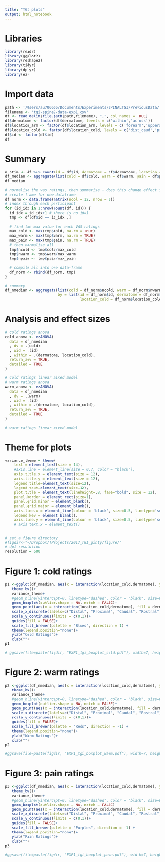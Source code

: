 ```yaml
---
title: "TGI plots"
output: html_notebook
---
```


# Libraries
```r
library(readr)
library(ggplot2)
library(reshape2)
library(tidyr)
library(dplyr)
library(ez)
```

# Import data 
```r
path <- '/Users/au706616/Documents/Experiments/SPINALTGI/PreviousData/'
filename <- 'tgi-spine2-data-exp1.csv'
df <- read_delim(file.path(path,filename), ",", col_names = TRUE)
df$dermatome <- factor(df$dermatome, levels = c('within','across'))
df$location_arm <- factor(df$location_arm, levels = c('forearm','upperarm'))
df$location_cold <- factor(df$location_cold, levels = c('dist_caud','prox_rost'))
df$id <- factor(df$id)
df
```

# Summary
```r
n_stim <- df %>% count(id = df$id, dermatome = df$dermatome, location_cold = df$location_cold, stim = df$stim) # number of stimuli per condition
df_median <- aggregate(list(cold = df$cold, warm = df$warm, pain = df$pain), by = list(id = df$id, dermatome = df$dermatome, location_cold = df$location_cold), FUN = median)
df_median

# normalise the vas ratings, then summarise - does this change effect size?
# create frame for new dataframe
df_norm <- data.frame(matrix(ncol = 12, nrow = 0))
# index through each participant
for (id_idx in 1:nrow(count(df, id))) {
  id_idx = id_idx+1 # there is no id=1
  tmp <- df[df$id == id_idx ,]
  
  # find the max value for each VAS ratings
  max_cold <- max(tmp$cold, na.rm = TRUE)
  max_warm <- max(tmp$warm, na.rm = TRUE)
  max_pain <- max(tmp$pain, na.rm = TRUE)
  # then normalise all
  tmp$ncold <- tmp$cold/max_cold
  tmp$nwarm <- tmp$warm/max_warm
  tmp$npain <- tmp$pain/max_pain
  
  # compile all into one data-frame
  df_norm <- rbind(df_norm, tmp)
}

# summary
df_nmedian <- aggregate(list(cold = df_norm$ncold, warm = df_norm$nwarm, pain = df_norm$npain), 
                        by = list(id = df_norm$id, dermatome = df_norm$dermatome, 
                                  location_cold = df_norm$location_cold), FUN = median)
```
# Analysis and effect sizes
```r
# cold ratings anova
cold_anova <- ezANOVA(
  data = df_nmedian
  , dv = .(cold)
  , wid = .(id)
  , within = .(dermatome, location_cold),
  return_aov = TRUE,
  detailed = TRUE
)

# cold ratings linear mixed model
# warm ratings anova
warm_anova <- ezANOVA(
  data = df_nmedian
  , dv = .(warm)
  , wid = .(id)
  , within = .(dermatome, location_cold),
  return_aov = TRUE,
  detailed = TRUE
)

# warm ratings linear mixed model
```

# Theme for plots 
```r
variance_theme = theme( 
    text = element_text(size = 14),
    #axis.line = element_line(size = 0.7, color = "black"),
    axis.title.x = element_text(size = 12),
    axis.title.y = element_text(size = 12),
    legend.title=element_text(size=12), 
    legend.text=element_text(size=12),
    plot.title = element_text(lineheight=.8, face="bold", size = 12),
    panel.border = element_rect(size=1),
    panel.grid.minor = element_blank(), 
    panel.grid.major = element_blank(),
    axis.line.x = element_line(colour = 'black', size=0.5, linetype='solid'),
    legend.key = element_blank(),
    axis.line.y = element_line(colour = 'black', size=0.5, linetype='solid'))
    # axis.text.x = element_text()
  

# set a figure directory
#figdir<-"~/Dropbox/!Projects/2017_TGI_ginty/figure/"
# dpi resolution
resolution = 600
```
# Figure 1: cold ratings
```r
p1 <-ggplot(df_nmedian, aes(x = interaction(location_cold,dermatome), y = cold, fill = dermatome))+
   theme_bw()+
   variance_theme+
   #geom_hline(yintercept=0, linetype="dashed", color = "black", size=0.5)+
   geom_boxplot(outlier.shape = NA, notch = FALSE)+ 
   geom_point(aes(x = interaction(location_cold,dermatome), fill = dermatome), shape = 21, size = 3)+
   scale_x_discrete(labels=c("Distal", "Proximal", "Caudal", "Rostral"))+
   scale_y_continuous(limits = c(0,1))+
   guides(fill = FALSE)+
   scale_fill_brewer(palette = "Blues", direction = 1) +
   theme(legend.position="none")+
   ylab("Cold Ratings")+
   xlab("")
p1

# ggsave(file=paste(figdir, "EXP1_tgi_boxplot_cold.pdf"), width=7, height=7, dpi = resolution, units = "cm")

```

# Figure 2: warm ratings
```r
p2 <-ggplot(df_nmedian, aes(x = interaction(location_cold,dermatome), y = warm, fill = dermatome))+
   theme_bw()+
   variance_theme+
   #geom_hline(yintercept=0, linetype="dashed", color = "black", size=0.5)+
   geom_boxplot(outlier.shape = NA, notch = FALSE)+ 
   geom_point(aes(x = interaction(location_cold,dermatome), fill = dermatome), shape = 21, size = 3)+
   scale_x_discrete(labels=c("Distal", "Proximal", "Caudal", "Rostral"))+
   scale_y_continuous(limits = c(0,1))+
   guides(fill = FALSE)+
   scale_fill_brewer(palette = "Reds", direction = -1) +
   theme(legend.position="none")+
   ylab("Warm Ratings")+
   xlab("")
p2

#ggsave(file=paste(figdir, "EXP1_tgi_boxplot_warm.pdf"), width=7, height=7, dpi = resolution, units = "cm")

```
# Figure 3: pain ratings
```r
p3 <-ggplot(df_nmedian, aes(x = interaction(location_cold,dermatome), y = pain, fill = dermatome))+
   theme_bw()+
   variance_theme+
   #geom_hline(yintercept=0, linetype="dashed", color = "black", size=0.5)+
   geom_boxplot(outlier.shape = NA, notch = FALSE)+ 
   geom_point(aes(x = interaction(location_cold,dermatome), fill = dermatome), shape = 21, size = 3)+
   scale_x_discrete(labels=c("Distal", "Proximal", "Caudal", "Rostral"))+
   scale_y_continuous(limits = c(0,1))+
   guides(fill = FALSE)+
   scale_fill_brewer(palette = "Purples", direction = -1) +
   theme(legend.position="none")+
   ylab("Pain Ratings")+
   xlab("")
p3

#ggsave(file=paste(figdir, "EXP1_tgi_boxplot_pain.pdf"), width=7, height=7, dpi = resolution, units = "cm")
```
